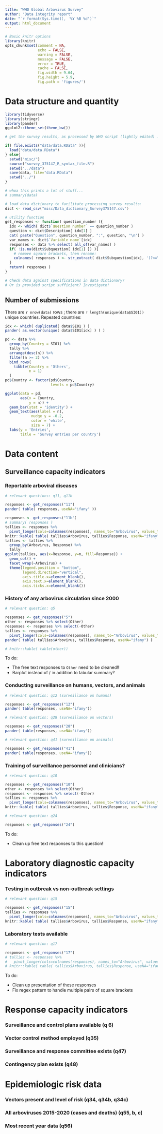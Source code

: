 ```yaml
---
title: "WHO Global Arbovirus Survey"
author: "Data integrity report"
date: "`r format(Sys.time(), '%Y %B %d')`"
output: html_document
---
```



```r
# Basic knitr options
library(knitr)
opts_chunk$set(comment = NA, 
               echo = FALSE,
               warning = FALSE, 
               message = FALSE, 
               error = TRUE, 
               cache = FALSE,
               fig.width = 9.64,
               fig.height = 5.9,
               fig.path = 'figures/')
```

# Data structure and quantity

```r

library(tidyverse)
library(stringr)
library(pander)
ggplot2::theme_set(theme_bw())

# get the survey results, as processed by WHO script (lightly edited) :

if( file.exists("data/data.RData" )){
  load("data/data.RData")
} else{
  setwd("misc/")
  source("survey_375147_R_syntax_file.R")
  setwd("../data")
  save(data, file="data.RData")
  setwd("../")
}

# whoa this prints a lot of stuff...
# summary(data)

# load data dictionary to facilitate processing survey results:
dict <- read_csv("misc/Data_dictionary_Survey375147.csv")

# utility function 
get_responses <- function( question_number ){
  idx <- which( dict$`Question number` == question_number )
  question <- dict$Description[ idx[1] ]
  cat( paste("Question", question_number, ":", question, "\n") )
  var_names <- dict$`Variable name`[idx]
  responses <- data %>% select( all_of(var_names) )
  if( !is.na(dict$Subquestion[ idx[1] ]) ){
    # remove square brackets, then rename:
    colnames( responses ) <- str_extract( dict$Subquestion[idx], '(?<=\\[)[^{}]+(?=\\])')
  }
  return( responses )
}

# Check data against specifications in data dictionary? 
# Or is provided script sufficient? Investigate!
```

## Number of submissions

There are `r nrow(data)` rows ; there are `r length(unique(data$SI01))` unique countries. Repeated countries:
```r
idx <- which( duplicated( data$SI01 ) )
pander( as.vector(unique( data$SI01[idx] ) ) )
```

```r
pd <- data %>%
  group_by(Country = SI01) %>%
  tally %>%
  arrange(desc(n)) %>%
  filter(n >= 2) %>%
  bind_rows(
    tibble(Country = 'Others',
           n = 1)
  )
pd$Country <- factor(pd$Country,
                     levels = pd$Country)

ggplot(data = pd,
       aes(x = Country,
           y = n)) +
  geom_bar(stat = 'identity') +
  geom_text(aes(label = n),
            nudge_y = -0.2,
            color = 'white',
            size = 7) +
  labs(y = 'Entries',
       title = 'Survey entries per country')
```


# Data content

## Surveillance capacity indicators

### Reportable arboviral diseases

```r

# relevant questions: q11, q11b

responses <- get_responses("11")
pander( table( responses, useNA="ifany" ))

responses <- get_responses("11b")
# summary( responses )
tallies <- responses %>% 
  pivot_longer(cols=colnames(responses), names_to="Arbovirus", values_to="Response")
knitr::kable( table( tallies$Arbovirus, tallies$Response, useNA="ifany") )
tallies <- tallies %>% 
  group_by(Arbovirus, Response) %>% 
  tally
ggplot(tallies, aes(x=Response, y=n, fill=Response)) + 
  geom_col() + 
  facet_wrap(~Arbovirus) +
  theme(legend.position = "bottom",
        legend.direction="vertical",
        axis.title.x=element_blank(),
        axis.text.x=element_blank(),
        axis.ticks.x=element_blank())

```


###  History of any arbovirus circulation since 2000 

```r

# relevant question: q5

responses <- get_responses("5")
other <- responses %>% select(Other)
responses <- responses %>% select(-Other)
tallies <- responses %>% 
  pivot_longer(cols=colnames(responses), names_to="Arbovirus", values_to="Response")
pander( table( tallies$Arbovirus, tallies$Response, useNA="ifany") )

# knitr::kable( table(other))

```

To do:

- The free text responses to `Other` need to be cleaned!!
- Barplot instead of / in addition to tabular summary?

###  Conducting surveillance on humans,  vectors, and animals

```r

# relevant question: q12 (surveillance on humans)

responses <- get_responses("12")
pander( table(responses, useNA="ifany"))

# relevant question: q28 (surveillance on vectors)

responses <- get_responses("28")
pander( table(responses, useNA="ifany"))

# relevant question: q41 (surveillance on animals)

responses <- get_responses("41")
pander( table(responses, useNA="ifany"))

```

### Training of surveillance personnel and clinicians?

```r

# relevant question: q10 

responses <- get_responses("10")
other <- responses %>% select(Other)
responses <- responses %>% select(-Other)
tallies <- responses %>% 
  pivot_longer(cols=colnames(responses), names_to="Arbovirus", values_to="Response")
knitr::kable( table( tallies$Arbovirus, tallies$Response, useNA="ifany") )

# relevant question: q24

responses <- get_responses("24")

```

To do:

- Clean up free text responses to this question!

# Laboratory diagnostic capacity indicators

### Testing in outbreak vs non-outbreak settings

```r

# relevant question: q15

responses <- get_responses("15")
tallies <- responses %>%
  pivot_longer(cols=colnames(responses), names_to="Arbovirus", values_to="Response")
knitr::kable( table( tallies$Arbovirus, tallies$Response, useNA="ifany") )

```

### Laboratory tests available

```r

# relevant question: q17

responses <- get_responses("17")
# tallies <- responses %>%
#   pivot_longer(cols=colnames(responses), names_to="Arbovirus", values_to="Response")
# knitr::kable( table( tallies$Arbovirus, tallies$Response, useNA="ifany") )

```

To do:

- Clean up presentation of these responses
- Fix regex pattern to handle multiple pairs of square brackets

# Response capacity indicators

### Surveillance and control plans available (q 6)

### Vector control method employed (q35)

###   Surveillance and response committee exists (q47)

###  Contingency plan exists (q48)

# Epidemiologic risk data

### Vectors present and level of risk (q34, q34b, q34c)

### All arboviruses 2015-2020 (cases and deaths) (q55, b, c)

### Most recent year data (q56)
